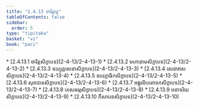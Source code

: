 ```yaml
---
title: "2.4.13 ចារិត្តវគ្គ"
tableOfContents: false
sidebar:
  order: 5
type: "tipitaka"
basket: "vi"
book: "paci"
---
```



<DynamicBreadcrumb />



<TableOfContents book="paci" section="2.4.13">
* [2.4.13.1 ចារិត្តសិក្ខាបទ](2-4-13/2-4-13-1)
* [2.4.13.2 មហានាមសិក្ខាបទ](2-4-13/2-4-13-2)
* [2.4.13.3 ឧយ្យុត្តសេនាសិក្ខាបទ](2-4-13/2-4-13-3)
* [2.4.13.4 សេនាវាសសិក្ខាបទ](2-4-13/2-4-13-4)
* [2.4.13.5 ឧយ្យោធិកសិក្ខាបទ](2-4-13/2-4-13-5)
* [2.4.13.6 សុរាបានសិក្ខាបទ](2-4-13/2-4-13-6)
* [2.4.13.7 អង្គុលិបតោទកសិក្ខាបទ](2-4-13/2-4-13-7)
* [2.4.13.8 ហសធម្មសិក្ខាបទ](2-4-13/2-4-13-8)
* [2.4.13.9 អនាទរិយសិក្ខាបទ](2-4-13/2-4-13-9)
* [2.4.13.10 ភឹសាបនសិក្ខាបទ](2-4-13/2-4-13-10)
</TableOfContents>